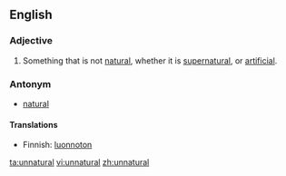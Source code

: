 ==English==

===Adjective===
#Something that is not [[natural]], whether it is [[supernatural]], or [[artificial]].

===Antonym===
*[[natural]]

====Translations====
{{top}}<!--languages from A to I go here-->
*Finnish: [[luonnoton]]
{{mid}}<!--languages from J to Z go here-->
{{bottom}}

[[ta:unnatural]]
[[vi:unnatural]]
[[zh:unnatural]]